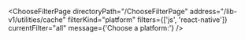 

<ChooseFilterPage
  directoryPath="/ChooseFilterPage"
  address="/lib-v1/utilities/cache"
  filterKind="platform"
  filters={['js', 'react-native']}
  currentFilter="all"
  message={'Choose a platform:'}
/>

